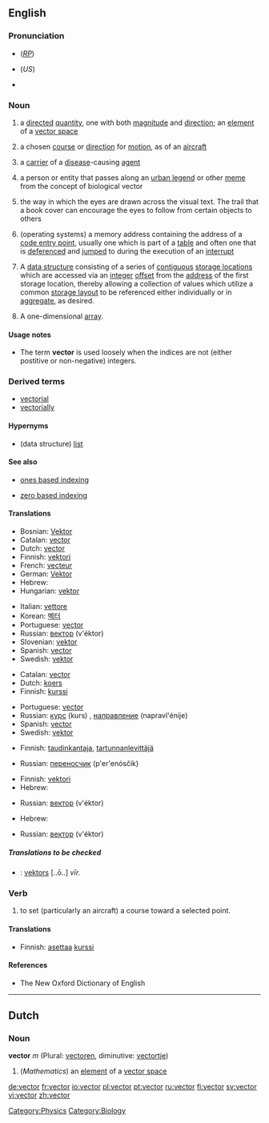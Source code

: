 {{wikipedia}}
{{was wotd|2006|June|3}}
==English==

===Pronunciation===
*{{IPA|/ˈvɛktə/}} (''[[RP]]'')
*{{IPA|/ˈvɛktɚ/}} (''US'')
*{{audio|en-us-vector.ogg|Audio (US)}}

===Noun===
{{en-noun}}

# {{mathematics}} a [[directed]] [[quantity]], one with both [[magnitude]] and [[direction]]; an [[element]] of a [[vector space]]
# {{context|aviation}} a chosen [[course]] or [[direction]] for [[motion]], as of an [[aircraft]]
# {{medicine}} a [[carrier]] of a [[disease]]-causing [[agent]]
# {{sociology}} a person or entity that passes along an [[urban legend]] or other [[meme]] from the concept of biological vector
# the way in which the eyes are drawn across the visual text. The trail that a book cover can encourage the eyes to follow from certain objects to others
# {{computing}} (operating systems) a memory address containing the address of a [[code entry point]], usually one which is part of a [[table]] and often one that is [[dereference|deferenced]] and [[jump|jumped]] to during the execution of an [[interrupt]]
# {{complang}} A [[data structure]] consisting of a series of [[contiguous]] [[storage location|storage locations]] which are accessed via an [[integer]] [[offset]] from the [[address]] of the first storage location, thereby allowing a collection of values which utilize a common [[storage layout]] to be referenced either individually or in [[aggregate]], as desired.
# {{complang}} A one-dimensional [[array]].

====Usage notes====
* {{complang}} The term '''vector''' is used loosely when the indices are not (either postitive or non-negative) integers.

===Derived terms===
*[[vectorial]]
*[[vectorially]]

====Hypernyms====
{{rfc-level|Hypernyms at L4+ not in L3 POS section (AutoFormat would have corrected level of Derived terms)}}

* {{complang}} (data structure) [[list]]

====See also====

* {{computing}} [[ones based indexing]]
* {{computing}} [[zero based indexing]]

====Translations====
{{trans-top|a directed quantity (1)}}
*Bosnian: [[Vektor]] {{m}}
*Catalan: [[vector]] {{m}}
*Dutch: [[vector]] {{m}}
*Finnish: [[vektori]]
*French: [[vecteur]] {{m}}
*German: [[Vektor]] {{m}}
*Hebrew: {{he-translation|וקטור|vektór}} {{m}}
*Hungarian: [[vektor]]
{{trans-mid}}
*Italian: [[vettore]] {{m}}
*Korean: [[벡터]]
*Portuguese: [[vector]] {{m}}
*Russian: [[вектор]] (v'éktor) {{m}}
*Slovenian: [[vektor]] {{m}}
*Spanish: [[vector]] {{m}}
*Swedish: [[vektor]] {{c}}
{{trans-bottom}}

{{trans-top|a chosen course or direction for motion (2)}}
*Catalan: [[vector]] {{m}}
*Dutch: [[koers]] {{f}}
*Finnish: [[kurssi]]
{{trans-mid}}
*Portuguese: [[vector]] {{m}}
*Russian: [[курс]] (kurs) {{m}}, [[направление]] (napravl'énije) {{n}}
*Spanish: [[vector]] {{m}}
*Swedish: [[vektor]] {{c}}
{{trans-bottom}}

{{trans-top|a carrier of a disease-causing agent (3)}}
*Finnish: [[taudinkantaja]], [[tartunnanlevittäjä]]
{{trans-mid}}
*Russian: [[переносчик]] (p'er'enósčik)
{{trans-bottom}}

{{trans-top|a person or entity that passes along an urban legend or other meme (4)}}
{{trans-mid}}
{{trans-bottom}}

{{trans-top|the way in which the eyes are drawn across the visual text (5)}}
{{trans-mid}}
{{trans-bottom}}

{{trans-top|a memory address containing the address of a code entry point (6)}}
{{trans-mid}}
{{trans-bottom}}

{{trans-top|A data structure consisting of a series of contiguous storage locations which are accessed via an integer offset (7)}}
*Finnish: [[vektori]]
*Hebrew: {{he-translation|וקטור|vektór}} {{m}}
{{trans-mid}}
*Russian: [[вектор]] (v'éktor) {{m}}
{{trans-bottom}}

{{trans-top|A one-dimensional array (8)}}
*Hebrew: {{he-translation|וקטור|vektór}} {{m}}
{{trans-mid}}
*Russian: [[вектор]] (v'éktor) {{m}}
{{trans-bottom}}

=====Translations to be checked=====
{{checktrans}}
{{top}}
*{{ttbc|Latvian}}: [[vektors]] [..ō..] ''vīr.''
{{mid}}
{{bottom}}

===Verb===
{{en-verb}}

# to set (particularly an aircraft) a course toward a selected point.

====Translations====
{{trans-top|to set (particularly an aircraft) a course toward a selected point}}
*Finnish: [[asettaa]] [[kurssi]]
{{trans-mid}}
{{trans-bottom}}

====References====
*The New Oxford Dictionary of English

----

==Dutch==

===Noun===
'''vector''' ''m'' (Plural: [[vectoren]], diminutive: [[vectortje]])

# (''Mathematics'') an [[element]] of a [[vector space]]

<!--definitions in this area need to be added yet-->

[[Category:Physics]]
[[Category:Biology]]

[[de:vector]]
[[fr:vector]]
[[io:vector]]
[[pl:vector]]
[[pt:vector]]
[[ru:vector]]
[[fi:vector]]
[[sv:vector]]
[[vi:vector]]
[[zh:vector]]